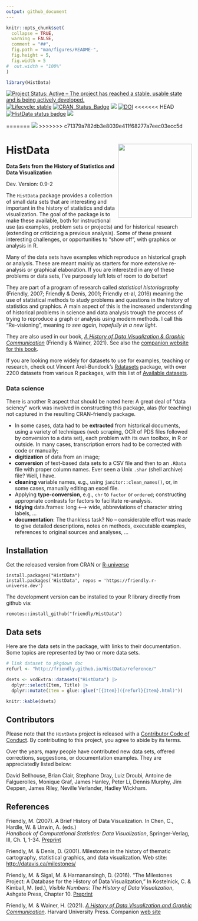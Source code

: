```yaml
---
output: github_document
---
```


<!-- README.md is generated from README.Rmd. Please edit that file -->

```r
knitr::opts_chunk$set(
  collapse = TRUE,
  warning = FALSE,
  comment = "##",
  fig.path = "man/figures/README-",
  fig.height = 5,
  fig.width = 5
#  out.width = "100%"
)

library(HistData)
```

<!-- badges: start -->
[![Project Status: Active -- The project has reached a stable, usable state and is being actively developed.](https://www.repostatus.org/badges/latest/active.svg)](https://www.repostatus.org/#active) 
[![Lifecycle: stable](https://img.shields.io/badge/lifecycle-stable-brightgreen.svg)](https://lifecycle.r-lib.org/articles/stages.html#stable)
[![CRAN_Status_Badge](http://www.r-pkg.org/badges/version/HistData)](https://cran.r-project.org/package=HistData)
[![](http://cranlogs.r-pkg.org/badges/grand-total/HistData)](https://cran.r-project.org/package=HistData)
[![DOI](https://zenodo.org/badge/106572219.svg)](https://zenodo.org/badge/latestdoi/106572219)
<<<<<<< HEAD
[![HistData status badge](https://friendly.r-universe.dev/badges/HistData)](https://friendly.r-universe.dev/HistData)
[![](https://img.shields.io/badge/documentation-blue)](https://friendly.github.io/HistData)

=======
[![](https://img.shields.io/badge/pkgdown%20site-blue)](https://friendly.github.io/HistData)
>>>>>>> c71379a782db3e8039e411f68277a7eec03ecc5d
<!-- badges: end -->


# HistData  <img src="man/figures/logo.png" align="right" height="200px" />
**Data Sets from the History of Statistics and Data Visualization**

Dev. Version: 0.9-2

The `HistData` package provides a collection of small data sets
that are interesting and important in the history of statistics and data
visualization. The goal of the package is to make these available, both for
instructional use (as examples, problem sets or projects) and for historical research
(extending or criticizing a previous analysis).
Some of these present interesting challenges, or opportunities to "show off",
with graphics or analysis in R. 

Many of the data sets have examples which reproduce an historical graph or analysis.
These are meant mainly as starters for more extensive re-analysis or graphical
elaboration. If you are interested in any of these problems or data sets, I've purposely left
lots of room to do better!

They are part of a program of research called *statistical historiography*
(Friendly, 2007; Friendly & Denis, 2001; Friendly et-al, 2016)
meaning the use of statistical methods to study problems and questions in the
history of statistics and graphics. A main aspect of this is the increased
understanding of historical problems in science and data analysis
trough the process of trying to reproduce a graph or analysis using
modern methods. I call this "Re-visioning", meaning _to see again, hopefully in a new light_.

They are also used in our book,
[_A History of Data Visualization & Graphic Communication_](https://www.hup.harvard.edu/catalog.php?isbn=9780674975231)
(Friendly & Wainer, 2021). See also the [companion website for this book](https://friendly.github.io/HistDataVis/).

If you are looking more widely for datasets to use for examples, teaching or research, check out Vincent Arel-Bundock's
[Rdatasets](https://vincentarelbundock.github.io/Rdatasets/) package, with over 2200 datasets from various
R packages, with this list of [Available datasets](https://vincentarelbundock.github.io/Rdatasets/articles/data.html).

### Data science

There is another R aspect that should be noted here: 
A great deal of "data sciency" work was involved in constructing this package,
alas (for teaching) not captured in the resulting CRAN-friendly package.

* In some cases, data had to be **extracted** from historical documents, using a variety of techniques (web scraping, OCR of PDS files followed by conversion to a data set), each problem with its own toolbox, in R or outside. In many cases, transcription errors had to be corrected 
with code or manually;
* **digitization** of data from an image;
* **conversion** of text-based data sets to a CSV file and then to an `.RData` file with proper column names. Ever seen a Unix `.shar` (shell archive) file? Well, I have.
* **cleaning** variable names, e.g., using `janitor::clean_names()`, or, in some cases, manually editing an excel file.
* Applying **type-conversion**, e.g., `chr` to `factor` or `ordered`; constructing appropriate contrasts for factors to facilitate re-analysis.
* **tidying** data.frames: long <--> wide, abbreviations of character string labels, ...
* **documentation**: The thankless task? No -- considerable effort was made to give detailed descriptions, notes on methods, executable examples, references to original sources and
analyses, ...



## Installation

Get the released version from CRAN or [R-universe](https://friendly.r-universe.dev/)

    install.packages("HistData")
    install.packages('HistData', repos = 'https://friendly.r-universe.dev')

The development version can be installed to your R library directly from github via:

    remotes::install_github("friendly/HistData")

## Data sets
Here are the data sets in the package, with links to their documentation. Some topics are represented by two or more
data sets.

```r
# link dataset to pkgdown doc
refurl <- "http://friendly.github.io/HistData/reference/"

dsets <- vcdExtra::datasets("HistData") |> 
  dplyr::select(Item, Title) |> 
  dplyr::mutate(Item = glue::glue("[{Item}]({refurl}{Item}.html)")) 

knitr::kable(dsets)
```

## Contributors
Please note that the `HistData` project is released with a [Contributor Code of Conduct](https://friendly.github.io/HistData/CODE_OF_CONDUCT.html). By contributing to this project, you agree to abide by its terms.

Over the years, many people have contributed new data sets, offered corrections,
suggestions, or documentation examples. They are appreciatedly listed below:

David Bellhouse,
Brian Clair,
Stephane Dray, 
Luiz Droubi,
Antoine de Falguerolles,
Monique Graf,
James Hanley, 
Peter Li, 
Dennis Murphy, 
Jim Oeppen,
James Riley,
Neville Verlander, 
Hadley Wickham. 

## References

Friendly, M. (2007). A Brief History of Data Visualization.
In Chen, C., Hardle, W. & Unwin, A. (eds.)  
*Handbook of Computational Statistics: Data Visualization*, Springer-Verlag, III, Ch. 1, 1-34.
[Preprint](http://datavis.ca/papers/hbook.pdf)

Friendly, M. & Denis, D. (2001).
Milestones in the history of thematic cartography, statistical graphics, and data visualization.
Web stite: [http://datavis.ca/milestones/](http://datavis.ca/milestones/)

Friendly, M. & Sigal, M. & Harnanansingh, D. (2016).
"The Milestones Project: A Database for the History of Data Visualization,"
In Kostelnick, C. & Kimball, M. (ed.), *Visible Numbers: The History of Data Visualization*, Ashgate Press, Chapter 10. [Preprint](https://www.datavis.ca/papers/MilestonesProject.pdf)

Friendly, M. & Wainer, H. (2021). [*A History of Data Visualization and Graphic Communication*](https://www.hup.harvard.edu/catalog.php?isbn=9780674975231).
Harvard University Press. Companion [web site](https://friendly.github.io/HistDataVis/)

